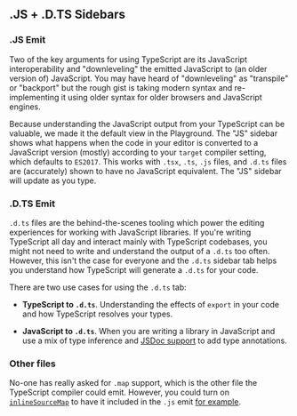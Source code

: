 ## .JS + .D.TS Sidebars

### .JS Emit

Two of the key arguments for using TypeScript are its JavaScript interoperability and "downleveling" the emitted JavaScript to (an older version of) JavaScript. You may have heard of "downleveling" as "transpile" or "backport" but the rough gist is taking modern syntax and re-implementing it using older syntax for older browsers and JavaScript engines.

Because understanding the JavaScript output from your TypeScript can be valuable, we made it the default view in the Playground. The "JS" sidebar shows what happens when the code in your editor is converted to a JavaScript version (mostly) according to your `target` compiler setting, which defaults to `ES2017`. This works with `.tsx`, `.ts`, `.js` files, and `.d.ts` files are (accurately) shown to have no JavaScript equivalent. The "JS" sidebar will update as you type.

### .D.TS Emit

`.d.ts` files are the behind-the-scenes tooling which power the editing experiences for working with JavaScript libraries. If you're writing TypeScript all day and interact mainly with TypeScript codebases, you might not need to write and understand the output of a `.d.ts` too often. However, this isn't the case for everyone and the `.d.ts` sidebar tab helps you understand how TypeScript will generate a `.d.ts` for your code.

There are two use cases for using the `.d.ts` tab:

- **TypeScript to `.d.ts`**. Understanding the effects of `export` in your code and how TypeScript resolves your types.

- **JavaScript to `.d.ts`**. When you are writing a library in JavaScript and use a mix of type inference and [JSDoc support](https://www.typescriptlang.org/docs/handbook/jsdoc-supported-types.html) to add type annotations.

### Other files

No-one has really asked for `.map` support, which is the other file the TypeScript compiler could emit. However, you could turn on [`inlineSourceMap`](https://www.typescriptlang.org/tsconfig#inlineSourceMap) to have it included in the `.js` emit [for example](https://www.typescriptlang.org/play?inlineSourceMap=true#code/PTAEAEEsDsBsYKYGUD2BXATgYwQWQIYAOAUFitAM4Auo+oAvKAEQDyA0k0A).
